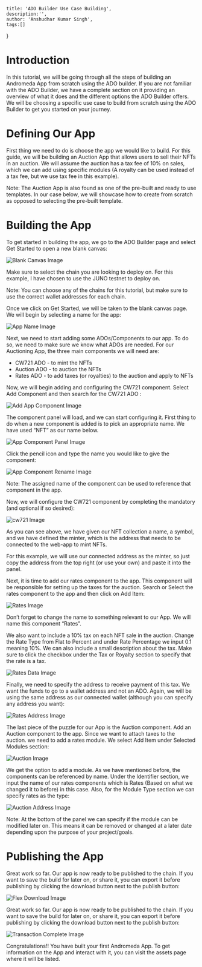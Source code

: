     title: 'ADO Builder Use Case Building',
    description:'',
    author: 'Anshudhar Kumar Singh',
    tags:[]
}

# Introduction

In this tutorial, we will be going through all the steps of building an Andromeda App from scratch using the ADO builder. If you are not familiar with the ADO Builder, we have a complete section on it providing an overview of what it does and the different options the ADO Builder offers. We will be choosing a specific use case to build from scratch using the ADO Builder to get you started on your journey.

# Defining Our App

First thing we need to do is choose the app we would like to build. For this guide, we will be building an Auction App that allows users to sell their NFTs in an auction. We will assume the auction has a tax fee of 10% on sales, which we can add using specific modules (A royalty can be used instead of a tax fee, but we use tax fee in this example).

Note: The Auction App is also found as one of the pre-built and ready to use templates. In our case below, we will showcase how to create from scratch as opposed to selecting the pre-built template.

# Building the App

To get started in building the app, we go to the ADO Builder page and select Get Started to open a new blank canvas:

![Blank Canvas Image](/learn/blogs/ado-builder/blank-canvas.png "Blank Canvas")

Make sure to select the chain you are looking to deploy on. For this example, I have chosen to use the JUNO testnet to deploy on.

Note: You can choose any of the chains for this tutorial, but make sure to use the correct wallet addresses for each chain.

Once we click on Get Started, we will be taken to the blank canvas page. We will begin by selecting a name for the app:

![App Name Image](/learn/blogs/ado-builder/app-name.png "App Name")

Next, we need to start adding some ADOs/Components to our app. To do so, we need to make sure we know what ADOs are needed. For our Auctioning App, the three main components we will need are:
- CW721 ADO - to mint the NFTs
- Auction ADO - to auction the NFTs
- Rates ADO - to add taxes (or royalties) to the auction and apply to NFTs

Now, we will begin adding and configuring the CW721 component. Select Add Component and then search for the CW721 ADO :

![Add App Component Image](/learn/blogs/ado-builder/add-app.png "Add App Component")

The component panel will load, and we can start configuring it. First thing to do when a new component is added is to pick an appropriate name. We have used “NFT” as our name below.

![App Component Panel Image](/learn/blogs/ado-builder/panel.png "App Component Panel")

Click the pencil icon and type the name you would like to give the component:

![App Component Rename Image](/learn/blogs/ado-builder/rename.png "App Component Rename")

Note: The assigned name of the component can be used to reference that component in the app.

Now, we will configure the CW721 component by completing the mandatory (and optional if so desired):

![cw721 Image](/learn/blogs/ado-builder/cw721.png "Cw721")

As you can see above, we have given our NFT collection a name, a symbol, and we have defined the minter, which is the address that needs to be connected to the web-app to mint NFTs.

For this example, we will use our connected address as the minter, so just copy the address from the top right (or use your own) and paste it into the panel.

Next, it is time to add our rates component to the app. This component will be responsible for setting up the taxes for the auction. Search or Select the rates component to the app and then click on Add Item:

![Rates Image](/learn/blogs/ado-builder/rates.png "Rates")

Don’t forget to change the name to something relevant to our App. We will name this component “Rates”.

We also want to include a 10% tax on each NFT sale in the auction. Change the Rate Type from Flat to Percent and under Rate Percentage we input 0.1 meaning 10%. We can also include a small description about the tax. Make sure to click the checkbox under the Tax or Royalty section to specify that the rate is a tax.

![Rates Data Image](/learn/blogs/ado-builder/rates-data-1.png "Rates Data")

Finally, we need to specify the address to receive payment of this tax. We want the funds to go to a wallet address and not an ADO. Again, we will be using the same address as our connected wallet (although you can specify any address you want):

![Rates Address Image](/learn/blogs/ado-builder/rates-address.png "Rates Address")

The last piece of the puzzle for our App is the Auction component. Add an Auction component to the app. Since we want to attach taxes to the auction. we need to add a rates module. We select Add Item under Selected Modules section:

![Auction Image](/learn/blogs/ado-builder/auction.png "Auction")

We get the option to add a module. As we have mentioned before, the components can be referenced by name. Under the Identifier section, we input the name of our rates components which is Rates (Based on what we changed it to before) in this case. Also, for the Module Type section we can specify rates as the type:

![Auction Address Image](/learn/blogs/ado-builder/auction-address.png "Auction Address")

Note: At the bottom of the panel we can specify if the module can be modified later on. This means it can be removed or changed at a later date depending upon the purpose of your project/goals.

# Publishing the App

Great work so far. Our app is now ready to be published to the chain. If you want to save the build for later on, or share it, you can export it before publishing by clicking the download button next to the publish button:

![Flex Download Image](/learn/blogs/ado-builder/flex.png "Flex Download")

Great work so far. Our app is now ready to be published to the chain. If you want to save the build for later on, or share it, you can export it before publishing by clicking the download button next to the publish button:

![Transaction Complete Image](/learn/blogs/ado-builder/transaction.png "Transaction Complete")

Congratulations!! You have built your first Andromeda App. To get information on the App and interact with it, you can visit the assets page where it will be listed.






